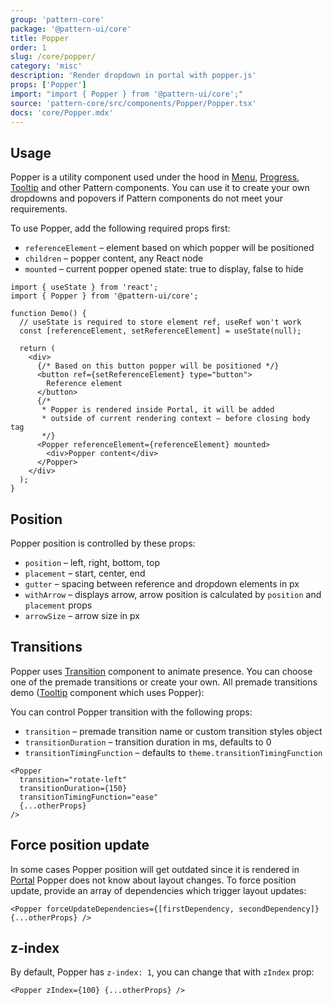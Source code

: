 ```yaml
---
group: 'pattern-core'
package: '@pattern-ui/core'
title: Popper
order: 1
slug: /core/popper/
category: 'misc'
description: 'Render dropdown in portal with popper.js'
props: ['Popper']
import: "import { Popper } from '@pattern-ui/core';"
source: 'pattern-core/src/components/Popper/Popper.tsx'
docs: 'core/Popper.mdx'
---
```



## Usage

Popper is a utility component used under the hood in [Menu](/core/menu/), [Progress](/core/popover/), [Tooltip](/core/tooltip/)
and other Pattern components. You can use it to create your own dropdowns and popovers if Pattern components do not meet your requirements.

To use Popper, add the following required props first:

- `referenceElement` – element based on which popper will be positioned
- `children` – popper content, any React node
- `mounted` – current popper opened state: true to display, false to hide

```tsx
import { useState } from 'react';
import { Popper } from '@pattern-ui/core';

function Demo() {
  // useState is required to store element ref, useRef won't work
  const [referenceElement, setReferenceElement] = useState(null);

  return (
    <div>
      {/* Based on this button popper will be positioned */}
      <button ref={setReferenceElement} type="button">
        Reference element
      </button>
      {/*
       * Popper is rendered inside Portal, it will be added
       * outside of current rendering context – before closing body tag
       */}
      <Popper referenceElement={referenceElement} mounted>
        <div>Popper content</div>
      </Popper>
    </div>
  );
}
```

## Position

Popper position is controlled by these props:

- `position` – left, right, bottom, top
- `placement` – start, center, end
- `gutter` – spacing between reference and dropdown elements in px
- `withArrow` – displays arrow, arrow position is calculated by `position` and `placement` props
- `arrowSize` – arrow size in px

<ControlDemo data={PopperDemos.control} />

## Transitions

Popper uses [Transition](/core/transition/) component to animate presence.
You can choose one of the premade transitions or create your own. All premade transitions demo
([Tooltip](/core/tooltip/) component which uses Popper):

<Demo data={TooltipDemos.transitions} />

You can control Popper transition with the following props:

- `transition` – premade transition name or custom transition styles object
- `transitionDuration` – transition duration in ms, defaults to 0
- `transitionTimingFunction` – defaults to `theme.transitionTimingFunction`

```tsx
<Popper
  transition="rotate-left"
  transitionDuration={150}
  transitionTimingFunction="ease"
  {...otherProps}
/>
```

## Force position update

In some cases Popper position will get outdated since it is rendered in [Portal](/core/portal/)
Popper does not know about layout changes. To force position update, provide an array of dependencies which trigger layout updates:

```tsx
<Popper forceUpdateDependencies={[firstDependency, secondDependency]} {...otherProps} />
```

## z-index

By default, Popper has `z-index: 1`, you can change that with `zIndex` prop:

```tsx
<Popper zIndex={100} {...otherProps} />
```
